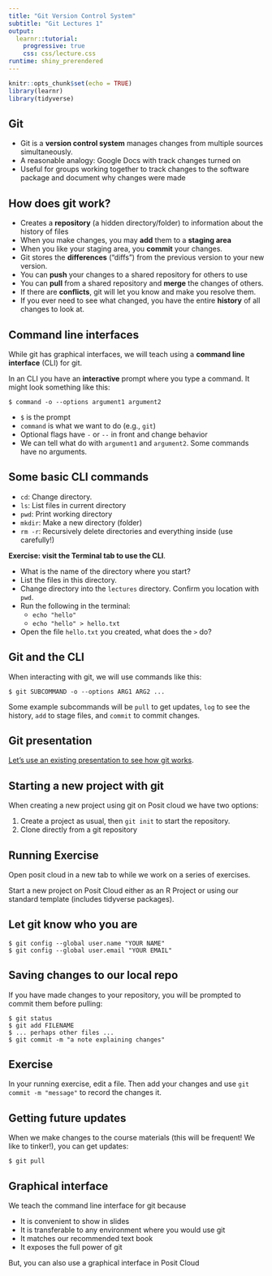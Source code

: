 ```yaml
---
title: "Git Version Control System"
subtitle: "Git Lectures 1"
output: 
  learnr::tutorial:
    progressive: true
    css: css/lecture.css
runtime: shiny_prerendered
---
```



```r
knitr::opts_chunk$set(echo = TRUE)
library(learnr)
library(tidyverse)
```

## Git

* Git is a **version control system** manages changes from multiple sources simultaneously.
* A reasonable analogy: Google Docs with track changes turned on
* Useful for groups working together to track changes to the software package and document why changes were made

## How does git work?

* Creates a **repository** (a hidden directory/folder) to information about the history of files
* When you make changes, you may **add** them to a **staging area**
* When you like your staging area, you **commit** your changes.
* Git stores the **differences** ("diffs") from the previous version to your new version.
* You can **push** your changes to a shared repository for others to use
* You can **pull** from a shared repository and **merge** the changes of others.
* If there are **conflicts**, git will let you know and make you resolve them.
* If you ever need to see what changed, you have the entire **history** of all changes to look at.

## Command line interfaces

While git has graphical interfaces, we will teach using a **command line interface** (CLI) for git.

In an CLI you have an **interactive** prompt where you type a command. It might look something like this:

```
$ command -o --options argument1 argument2
```

* `$` is the prompt
* `command` is what we want to do (e.g., `git`)
* Optional flags have `-` or `--` in front and change behavior
* We can tell what do with `argument1` and `argument2`. Some commands have no arguments.

## Some basic CLI commands

* `cd`: Change directory. 
* `ls`: List files in current directory
* `pwd`: Print working directory
* `mkdir`: Make a new directory (folder)
* `rm -r`: Recursively delete directories and everything inside (use carefully!)

**Exercise: visit the Terminal tab to use the CLI**.

- What is the name of the directory where you start?
- List the files in this directory.
- Change directory into the `lectures` directory. Confirm you location with `pwd`.
- Run the following in the terminal:
    - `echo "hello"`
    - `echo "hello" > hello.txt`
- Open the file `hello.txt` you created, what does the `>` do?


## Git and the CLI

When interacting with git, we will use commands like this:

```
$ git SUBCOMMAND -o --options ARG1 ARG2 ...
```

Some example subcommands will be `pull` to get updates, `log` to see the history, `add` to stage files, and `commit` to commit changes.

## Git presentation

[Let's use an existing presentation to see how git works](https://courses.cs.washington.edu/courses/cse403/13au/lectures/git.ppt.pdf).

## Starting a new project with git

When creating a new project using git on Posit cloud we have two options:

1. Create a project as usual, then `git init` to start the repository.
2. Clone directly from a git repository


## Running Exercise

Open posit cloud in a new tab to while we work on a series of exercises.

Start a new project on Posit Cloud either as an R Project or using our standard template (includes tidyverse packages).


## Let git know who you are

```
$ git config --global user.name "YOUR NAME"
$ git config --global user.email "YOUR EMAIL"
```



## Saving changes to our local repo

If you have made changes to your repository, you will be prompted to commit them before pulling:

```
$ git status
$ git add FILENAME
$ ... perhaps other files ...
$ git commit -m "a note explaining changes"
```
## Exercise

In your running exercise, edit a file. Then add your changes and use `git commit -m "message"` to record the changes it.

## Getting future updates

When we make changes to the course materials (this will be frequent! We like to tinker!), you can get updates:

```
$ git pull
```

## Graphical interface

We teach the command line interface for git because

* It is convenient to show in slides
* It is transferable to any environment where you would use git
* It matches our recommended text book
* It exposes the full power of git

But, you can also use a graphical interface in Posit Cloud






